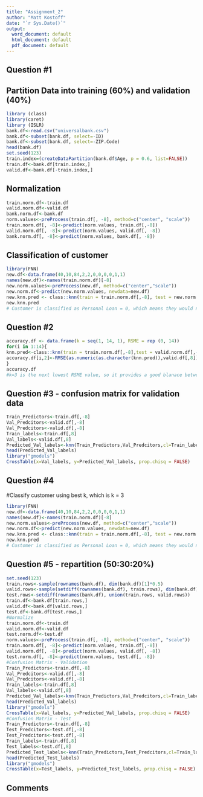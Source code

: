 ---
title: "Assignment_2"
author: "Matt Kostoff"
date: "`r Sys.Date()`"
output:
  word_document: default
  html_document: default
  pdf_document: default
---

## Question #1
## Partition Data into training (60%) and validation (40%)
```{r}
library (class)
library(caret)
library (ISLR)
bank.df<-read.csv("universalbank.csv")
bank.df<-subset(bank.df, select=-ID)
bank.df<-subset(bank.df, select=-ZIP.Code)
head(bank.df)
set.seed(123)
train.index=(createDataPartition(bank.df$Age, p = 0.6, list=FALSE))
train.df<-bank.df[train.index,]
valid.df<-bank.df[-train.index,]
```
## Normalization
```{r}
train.norm.df<-train.df
valid.norm.df<-valid.df
bank.norm.df<-bank.df
norm.values<-preProcess(train.df[, -8], method=c("center", "scale"))
train.norm.df[, -8]<-predict(norm.values, train.df[,-8])
valid.norm.df[, -8]<-predict(norm.values, valid.df[, -8])
bank.norm.df[, -8]<-predict(norm.values, bank.df[, -8])
```
## Classification of customer
```{r}
library(FNN)
new.df<-data.frame(40,10,84,2,2,0,0,0,0,1,1)
names(new.df)<-names(train.norm.df)[-8]
new.norm.values<-preProcess(new.df, method=c("center","scale"))
new.norm.df<-predict(new.norm.values, newdata=new.df)
new.knn.pred <- class::knn(train = train.norm.df[,-8], test = new.norm.df, cl = train.df$Personal.Loan, k = 1)
new.knn.pred
# Customer is classified as Personal Loan = 0, which means they would not accept
```
## Question #2
```{r}
accuracy.df <- data.frame(k = seq(1, 14, 1), RSME = rep (0, 14))
for(i in 1:14){
knn.pred<-class::knn(train = train.norm.df[,-8],test = valid.norm.df[,-8], cl = train.df[,8], k = i)
accuracy.df[i,2]<-RMSE(as.numeric(as.character(knn.pred)),valid.df[,8])
}
accuracy.df
#k=3 is the next lowest RSME value, so it provides a good blanace between overfitting and ignoring the predictor information
```
## Question #3 - confusion matrix for validation data
```{r}
Train_Predictors<-train.df[,-8]
Val_Predcitors<-valid.df[,-8]
Val_Predcitors<-valid.df[,-8]
Train_labels<-train.df[,8]
Val_labels<-valid.df[,8]
Predicted_Val_labels<-knn(Train_Predictors,Val_Predcitors,cl=Train_labels, k=3)
head(Predicted_Val_labels)
library("gmodels")
CrossTable(x=Val_labels, y=Predicted_Val_labels, prop.chisq = FALSE)
```

## Question #4
#Classify customer using best k, which is k = 3
```{r}
library(FNN)
new.df<-data.frame(40,10,84,2,2,0,0,0,0,1,1)
names(new.df)<-names(train.norm.df)[-8]
new.norm.values<-preProcess(new.df, method=c("center","scale"))
new.norm.df<-predict(new.norm.values, newdata=new.df)
new.knn.pred <- class::knn(train = train.norm.df[,-8], test = new.norm.df, cl = train.df$Personal.Loan, k = 3)
new.knn.pred
# Customer is classified as Personal Loan = 0, which means they would not accept
```
## Question #5 - repartition (50:30:20%)
```{r}
set.seed(123)
train.rows<-sample(rownames(bank.df), dim(bank.df)[1]*0.5)
valid.rows<-sample(setdiff(rownames(bank.df), train.rows), dim(bank.df)[1]*0.3)
test.rows<-setdiff(rownames(bank.df), union(train.rows, valid.rows))
train.df<-bank.df[train.rows,]
valid.df<-bank.df[valid.rows,]
test.df<-bank.df[test.rows,]
#Normalize
train.norm.df<-train.df
valid.norm.df<-valid.df
test.norm.df<-test.df
norm.values<-preProcess(train.df[, -8], method=c("center", "scale"))
train.norm.df[, -8]<-predict(norm.values, train.df[,-8])
valid.norm.df[, -8]<-predict(norm.values, valid.df[, -8])
test.norm.df[, -8]<-predict(norm.values, test.df[, -8])
#Confusion Matrix - Validation
Train_Predictors<-train.df[,-8]
Val_Predcitors<-valid.df[,-8]
Val_Predcitors<-valid.df[,-8]
Train_labels<-train.df[,8]
Val_labels<-valid.df[,8]
Predicted_Val_labels<-knn(Train_Predictors,Val_Predcitors,cl=Train_labels, k=3)
head(Predicted_Val_labels)
library("gmodels")
CrossTable(x=Val_labels, y=Predicted_Val_labels, prop.chisq = FALSE)
#Confusion Matrix - Test
Train_Predictors<-train.df[,-8]
Test_Predcitors<-test.df[,-8]
Test_Predcitors<-test.df[,-8]
Train_labels<-train.df[,8]
Test_labels<-test.df[,8]
Predicted_Test_labels<-knn(Train_Predictors,Test_Predcitors,cl=Train_labels, k=3)
head(Predicted_Test_labels)
library("gmodels")
CrossTable(x=Test_labels, y=Predicted_Test_labels, prop.chisq = FALSE)
```
## Comments
